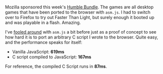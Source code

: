 
<Meta
  title="Humble asm.js Bundle"
  date="2014-10-14"
  description="Play FTL in your browser!"
/>

Mozilla sponsored this week's [Humble Bundle](https://www.humblebundle.com). The games are all desktop games that have been ported to the browser with `asm.js`. I had to switch over to Firefox to try out Faster Than Light, but surely enough it booted up and was playable in a flash. Amazing.

I've [fooled around](https://github.com/tvararu/asm-benchie) with `asm.js` a bit before just as a proof of concept to see how hard it is to port an arbitrary C script I wrote to the browser. Quite easy, and the performance speaks for itself:

- Vanilla JavaScript: **619ms**
- C script compiled to JavaScript: **167ms**

For reference, the compiled C Script runs in **87ms**.
